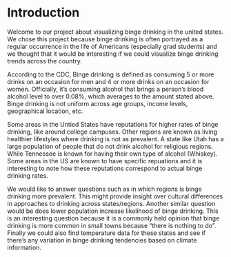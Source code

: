 # Introduction

Welcome to our project about visualizing binge drinking in the united states. We chose this project because binge drinking is often portrayed as a regular occurrence in the life of Americans (especially grad students) and we thought that it would be interesting if we could visualize binge drinking trends across the country. 

According to the CDC, Binge drinking is defined as consuming 5 or more drinks on an occasion for men and 4 or more drinks on an occasion for women. Officially, it's consuming alcohol that brings a person's blood alcohol level to over 0.08%, which averages to the amount stated above. Binge drinking is not uniform across age groups, income levels, geographical location, etc. 

Some areas in the Untied States have reputations for higher rates of binge drinking, like around college campuses. Other regions are known as living healthier lifestyles where drinking is not as prevalent. A state like Utah has a large population of people that do not drink alcohol for religious regions. While Tennessee is known for having their own type of alcohol (Whiskey). Some areas in the US are known to have specific repuations and it is interesting to note how these reputations correspond to actual binge drinking rates. 

We would like to answer questions such as in which regions is binge drinking more prevalent. This might provide insight over cultural differences in approaches to drinking across states/regions. Another similar question would be does lower population increase likelihood of binge drinking. This is an interesting question because it is a commonly held opinion that binge drinking is more common in small towns because "there is nothing to do". Finally we could also find temperature data for these states and see if there's any variation in binge drinking tendencies based on climate information. 

